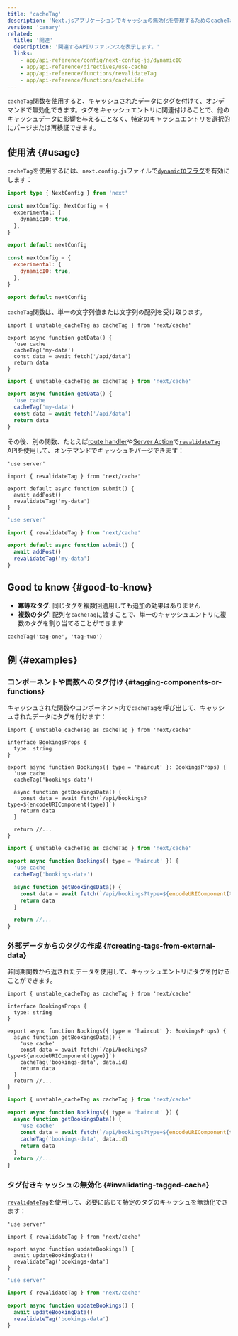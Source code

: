 ```yaml
---
title: 'cacheTag'
description: 'Next.jsアプリケーションでキャッシュの無効化を管理するためのcacheTag関数の使い方を学びます。'
version: 'canary'
related:
  title: '関連'
  description: '関連するAPIリファレンスを表示します。'
  links:
    - app/api-reference/config/next-config-js/dynamicIO
    - app/api-reference/directives/use-cache
    - app/api-reference/functions/revalidateTag
    - app/api-reference/functions/cacheLife
---
```


`cacheTag`関数を使用すると、キャッシュされたデータにタグを付けて、オンデマンドで無効化できます。タグをキャッシュエントリに関連付けることで、他のキャッシュデータに影響を与えることなく、特定のキャッシュエントリを選択的にパージまたは再検証できます。

## 使用法 {#usage}

`cacheTag`を使用するには、`next.config.js`ファイルで[`dynamicIO`フラグ](/docs/app/api-reference/config/next-config-js/dynamicIO)を有効にします：

<Tabs>
<TabItem value="ts" label="TypeScript">

```ts title="next.config.ts" switcher
import type { NextConfig } from 'next'

const nextConfig: NextConfig = {
  experimental: {
    dynamicIO: true,
  },
}

export default nextConfig
```

</TabItem>
<TabItem value="js" label="JavaScript">

```js title="next.config.js" switcher
const nextConfig = {
  experimental: {
    dynamicIO: true,
  },
}

export default nextConfig
```

</TabItem>
</Tabs>

`cacheTag`関数は、単一の文字列値または文字列の配列を受け取ります。

<Tabs>
<TabItem value="tsx" label="TypeScript">

```tsx title="app/data.ts" switcher
import { unstable_cacheTag as cacheTag } from 'next/cache'

export async function getData() {
  'use cache'
  cacheTag('my-data')
  const data = await fetch('/api/data')
  return data
}
```

</TabItem>
<TabItem value="jsx" label="JavaScript">

```jsx title="app/data.js" switcher
import { unstable_cacheTag as cacheTag } from 'next/cache'

export async function getData() {
  'use cache'
  cacheTag('my-data')
  const data = await fetch('/api/data')
  return data
}
```

</TabItem>
</Tabs>

その後、別の関数、たとえば[route handler](/docs/app/building-your-application/routing/route-handlers)や[Server Action](/docs/app/building-your-application/data-fetching/server-actions-and-mutations)で[`revalidateTag`](/docs/app/api-reference/functions/revalidateTag) APIを使用して、オンデマンドでキャッシュをパージできます：

<Tabs>
<TabItem value="tsx" label="TypeScript">

```tsx title="app/action.ts" switcher
'use server'

import { revalidateTag } from 'next/cache'

export default async function submit() {
  await addPost()
  revalidateTag('my-data')
}
```

</TabItem>
<TabItem value="jsx" label="JavaScript">

```jsx title="app/action.js" switcher
'use server'

import { revalidateTag } from 'next/cache'

export default async function submit() {
  await addPost()
  revalidateTag('my-data')
}
```

</TabItem>
</Tabs>

## Good to know {#good-to-know}

- **冪等なタグ**: 同じタグを複数回適用しても追加の効果はありません
- **複数のタグ**: 配列を`cacheTag`に渡すことで、単一のキャッシュエントリに複数のタグを割り当てることができます

```tsx
cacheTag('tag-one', 'tag-two')
```

## 例 {#examples}

### コンポーネントや関数へのタグ付け {#tagging-components-or-functions}

キャッシュされた関数やコンポーネント内で`cacheTag`を呼び出して、キャッシュされたデータにタグを付けます：

<Tabs>
<TabItem value="tsx" label="TypeScript">

```tsx title="app/components/bookings.tsx" switcher
import { unstable_cacheTag as cacheTag } from 'next/cache'

interface BookingsProps {
  type: string
}

export async function Bookings({ type = 'haircut' }: BookingsProps) {
  'use cache'
  cacheTag('bookings-data')

  async function getBookingsData() {
    const data = await fetch(`/api/bookings?type=${encodeURIComponent(type)}`)
    return data
  }

  return //...
}
```

</TabItem>
<TabItem value="jsx" label="JavaScript">

```jsx title="app/components/bookings.js" switcher
import { unstable_cacheTag as cacheTag } from 'next/cache'

export async function Bookings({ type = 'haircut' }) {
  'use cache'
  cacheTag('bookings-data')

  async function getBookingsData() {
    const data = await fetch(`/api/bookings?type=${encodeURIComponent(type)}`)
    return data
  }

  return //...
}
```

</TabItem>
</Tabs>

### 外部データからのタグの作成 {#creating-tags-from-external-data}

非同期関数から返されたデータを使用して、キャッシュエントリにタグを付けることができます。

<Tabs>
<TabItem value="tsx" label="TypeScript">

```tsx title="app/components/bookings.tsx" switcher
import { unstable_cacheTag as cacheTag } from 'next/cache'

interface BookingsProps {
  type: string
}

export async function Bookings({ type = 'haircut' }: BookingsProps) {
  async function getBookingsData() {
    'use cache'
    const data = await fetch(`/api/bookings?type=${encodeURIComponent(type)}`)
    cacheTag('bookings-data', data.id)
    return data
  }
  return //...
}
```

</TabItem>
<TabItem value="jsx" label="JavaScript">

```jsx title="app/components/bookings.js" switcher
import { unstable_cacheTag as cacheTag } from 'next/cache'

export async function Bookings({ type = 'haircut' }) {
  async function getBookingsData() {
    'use cache'
    const data = await fetch(`/api/bookings?type=${encodeURIComponent(type)}`)
    cacheTag('bookings-data', data.id)
    return data
  }
  return //...
}
```

</TabItem>
</Tabs>

### タグ付きキャッシュの無効化 {#invalidating-tagged-cache}

[`revalidateTag`](/docs/app/api-reference/functions/revalidateTag)を使用して、必要に応じて特定のタグのキャッシュを無効化できます：

<Tabs>
<TabItem value="tsx" label="TypeScript">

```tsx title="app/actions.ts" switcher
'use server'

import { revalidateTag } from 'next/cache'

export async function updateBookings() {
  await updateBookingData()
  revalidateTag('bookings-data')
}
```

</TabItem>
<TabItem value="jsx" label="JavaScript">

```jsx title="app/actions.js" switcher
'use server'

import { revalidateTag } from 'next/cache'

export async function updateBookings() {
  await updateBookingData()
  revalidateTag('bookings-data')
}
```

</TabItem>
</Tabs>
